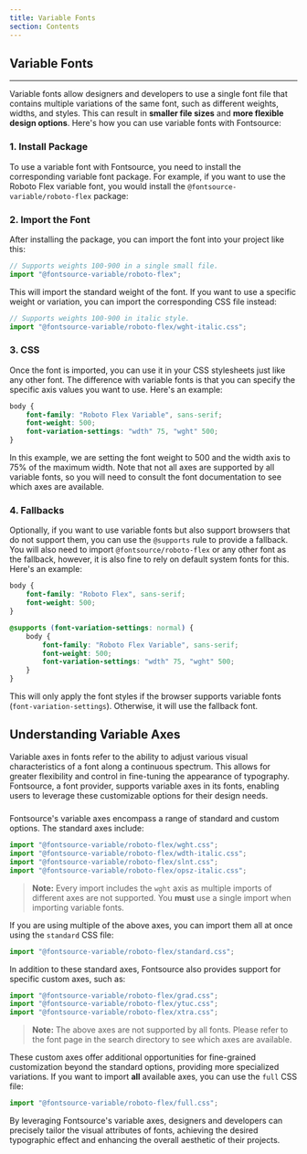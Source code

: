 ```yaml
---
title: Variable Fonts
section: Contents
---
```


## Variable Fonts

---

Variable fonts allow designers and developers to use a single font file that contains multiple variations of the same font, such as different weights, widths, and styles. This can result in **smaller file sizes** and **more flexible design options**. Here's how you can use variable fonts with Fontsource:

### 1. Install Package

To use a variable font with Fontsource, you need to install the corresponding variable font package. For example, if you want to use the Roboto Flex variable font, you would install the `@fontsource-variable/roboto-flex` package:

<PackageManagerCode cmd="@fontsource-variable/roboto-flex" />

### 2. Import the Font

After installing the package, you can import the font into your project like this:

```jsx
// Supports weights 100-900 in a single small file.
import "@fontsource-variable/roboto-flex";
```

This will import the standard weight of the font. If you want to use a specific weight or variation, you can import the corresponding CSS file instead:

```jsx
// Supports weights 100-900 in italic style.
import "@fontsource-variable/roboto-flex/wght-italic.css";
```

### 3. CSS

Once the font is imported, you can use it in your CSS stylesheets just like any other font. The difference with variable fonts is that you can specify the specific axis values you want to use. Here's an example:

```css
body {
    font-family: "Roboto Flex Variable", sans-serif;
    font-weight: 500;
    font-variation-settings: "wdth" 75, "wght" 500;
}
```

In this example, we are setting the font weight to 500 and the width axis to 75% of the maximum width. Note that not all axes are supported by all variable fonts, so you will need to consult the font documentation to see which axes are available.

### 4. Fallbacks

Optionally, if you want to use variable fonts but also support browsers that do not support them, you can use the `@supports` rule to provide a fallback. You will also need to import `@fontsource/roboto-flex` or any other font as the fallback, however, it is also fine to rely on default system fonts for this. Here's an example:

```css
body {
    font-family: "Roboto Flex", sans-serif;
    font-weight: 500;
}

@supports (font-variation-settings: normal) {
    body {
        font-family: "Roboto Flex Variable", sans-serif;
        font-weight: 500;
        font-variation-settings: "wdth" 75, "wght" 500;
    }
}
```

This will only apply the font styles if the browser supports variable fonts (`font-variation-settings`). Otherwise, it will use the fallback font.

## Understanding Variable Axes

Variable axes in fonts refer to the ability to adjust various visual characteristics of a font along a continuous spectrum. This allows for greater flexibility and control in fine-tuning the appearance of typography. Fontsource, a font provider, supports variable axes in its fonts, enabling users to leverage these customizable options for their design needs.

#####

Fontsource's variable axes encompass a range of standard and custom options. The standard axes include:

```jsx
import "@fontsource-variable/roboto-flex/wght.css";
import "@fontsource-variable/roboto-flex/wdth-italic.css";
import "@fontsource-variable/roboto-flex/slnt.css";
import "@fontsource-variable/roboto-flex/opsz-italic.css";
```

> **Note:** Every import includes the `wght` axis as multiple imports of different axes are not supported. You **must** use a single import when importing variable fonts.

If you are using multiple of the above axes, you can import them all at once using the `standard` CSS file:

```jsx
import "@fontsource-variable/roboto-flex/standard.css";
```

In addition to these standard axes, Fontsource also provides support for specific custom axes, such as:

```jsx
import "@fontsource-variable/roboto-flex/grad.css";
import "@fontsource-variable/roboto-flex/ytuc.css";
import "@fontsource-variable/roboto-flex/xtra.css";
```

> **Note:** The above axes are not supported by all fonts. Please refer to the font page in the search directory to see which axes are available.

These custom axes offer additional opportunities for fine-grained customization beyond the standard options, providing more specialized variations. If you want to import **all** available axes, you can use the `full` CSS file:

```jsx
import "@fontsource-variable/roboto-flex/full.css";
```

By leveraging Fontsource's variable axes, designers and developers can precisely tailor the visual attributes of fonts, achieving the desired typographic effect and enhancing the overall aesthetic of their projects.
